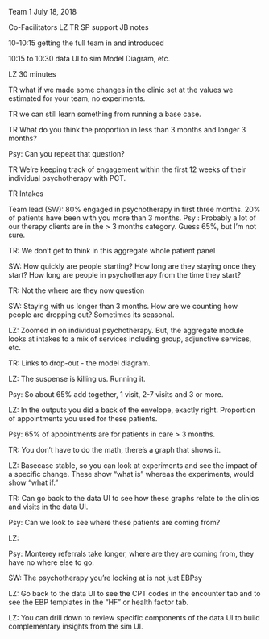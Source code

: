 Team 1
July 18, 2018

Co-Facilitators
LZ
TR
SP support
JB notes

10-10:15 getting the full team in and introduced

10:15 to 10:30 data UI to sim
Model Diagram, etc.

LZ 30 minutes

TR what if we made some changes in the clinic set at the values we estimated for your team, no experiments.

TR we can still learn something from running a base case.

TR What do you think the proportion in less than 3 months and longer 3 months?

Psy: 
Can you repeat that question?

TR We're keeping track of engagement within the first 12 weeks of their individual psychotherapy with PCT. 

TR Intakes 

Team lead (SW): 80% engaged in psychotherapy in first three months. 20% of patients have been with you more than 3 months.
Psy
: Probably a lot of our therapy clients are in the > 3 months category. Guess 65%, but I'm not sure.

TR: We don't get to think in this aggregate whole patient panel 

SW: How quickly are people starting? How long are they staying once they start? How long are people in psychotherapy from the time they start?

TR: Not the where are they now question

SW: Staying with us longer than 3 months. How are we counting how people are dropping out? Sometimes its seasonal.

LZ: Zoomed in on individual psychotherapy. But, the aggregate module looks at intakes to a mix of services including group, adjunctive services, etc. 

TR: Links to drop-out - the model diagram.

LZ: The suspense is killing us. Running it.

Psy: So about 65% add together, 1 visit, 2-7 visits and 3 or more.

LZ: In the outputs you did a back of the envelope, exactly right. Proportion of appointments you used for these patients.

Psy: 65% of appointments are for patients in care > 3 months.

TR: You don't have to do the math, there's a graph that shows it.

LZ: Basecase stable, so you can look at experiments and see the impact of a specific change. These show "what is" whereas the experiments, would show "what if."

TR: Can go back to the data UI to see how these graphs relate to the clinics and visits in the data UI.

Psy: Can we look to see where these patients are coming from?

LZ: 

Psy: Monterey referrals take longer, where are they are coming from, they have no where else to go.

SW: The psychotherapy you're looking at is not just EBPsy

LZ: Go back to the data UI to see the CPT codes in the encounter tab and to see the EBP templates in the "HF" or health factor tab.

LZ: You can drill down to review specific components of the data UI to build complementary insights from the sim UI.